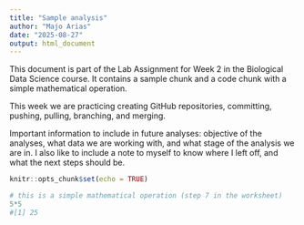 ```yaml
---
title: "Sample analysis"
author: "Majo Arias"
date: "2025-08-27"
output: html_document
---
```


This document is part of the Lab Assignment for Week 2 in the Biological Data Science course. It contains a sample chunk and a code chunk with a simple mathematical operation. 

This week we are practicing creating GitHub repositories, committing, pushing, pulling, branching, and merging.

Important information to include in future analyses: objective of the analyses, what data we are working with, and what stage of the analysis we are in. I also like to include a note to myself to know where I left off, and what the next steps should be. 



```r
knitr::opts_chunk$set(echo = TRUE)
```


```r
# this is a simple mathematical operation (step 7 in the worksheet)
5*5
#[1] 25
```

